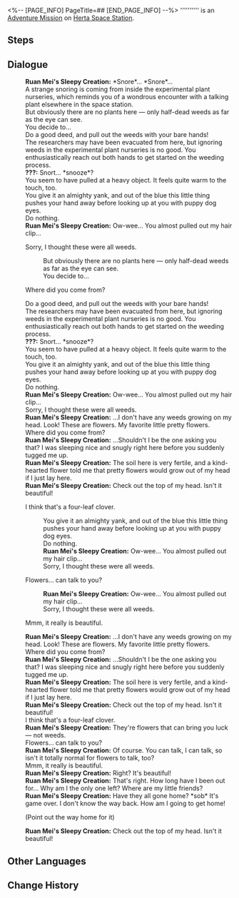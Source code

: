 <%-- [PAGE_INFO]
PageTitle=##
[END_PAGE_INFO] --%>
{{Stub|Dialogue.}}
{{Mission Infobox
|id            = 4140121
|title         = 
|image         = <!--Mission .png-->
|type          = Adventure
|event_name    = 
|chapter       = 
|requirements  = [[Adventure Mission]] ''[[Critter Pick: Nurture]]'' completed
|summary       = <!--official mission summary from Fate's Atlas-->
|characters    = Ruan Mei's Sleepy Creation; Trailblazer
|startLocation = [[Herta Space Station]] - [[Seclusion Zone]]
|world         = Herta Space Station
|area          = Seclusion Zone
|prev          = Critter Pick: Nurture
|next          = 
|rewards       = 
}}
'''''''''' is an [[Adventure Mission]] on [[Herta Space Station]].

==Steps==


<!--
==Gameplay Notes==

--><!--
==Trial Character==

-->
==Dialogue==
{{Stub Dialogue}}

:'''Ruan Mei's Sleepy Creation:''' *Snore*... *Snore*...
:A strange snoring is coming from inside the experimental plant nurseries, which reminds you of a wondrous encounter with a talking plant elsewhere in the space station.
:But obviously there are no plants here &mdash; only half-dead weeds as far as the eye can see.
:You decide to...
:Do a good deed, and pull out the weeds with your bare hands!
:The researchers may have been evacuated from here, but ignoring weeds in the experimental plant nurseries is no good. You enthusiastically reach out both hands to get started on the weeding process.
:'''???:''' Snort... *snooze*?
:You seem to have pulled at a heavy object. It feels quite warm to the touch, too.
:You give it an almighty yank, and out of the blue this little thing pushes your hand away before looking up at you with puppy dog eyes.
:Do nothing.
:'''Ruan Mei's Sleepy Creation:''' Ow-wee... You almost pulled out my hair clip...
:{{DIcon|Arrow}} Sorry, I thought these were all weeds.
::But obviously there are no plants here &mdash; only half-dead weeds as far as the eye can see.
::You decide to...
:{{DIcon|Arrow}} Where did you come from?
:Do a good deed, and pull out the weeds with your bare hands!
:The researchers may have been evacuated from here, but ignoring weeds in the experimental plant nurseries is no good. You enthusiastically reach out both hands to get started on the weeding process.
:'''???:''' Snort... *snooze*?
:You seem to have pulled at a heavy object. It feels quite warm to the touch, too.
:You give it an almighty yank, and out of the blue this little thing pushes your hand away before looking up at you with puppy dog eyes.
:Do nothing.
:'''Ruan Mei's Sleepy Creation:''' Ow-wee... You almost pulled out my hair clip...
:Sorry, I thought these were all weeds.
:'''Ruan Mei's Sleepy Creation:''' ...I don't have any weeds growing on my head. Look! These are flowers. My favorite little pretty flowers.
:Where did you come from?
:'''Ruan Mei's Sleepy Creation:''' ...Shouldn't I be the one asking you that? I was sleeping nice and snugly right here before you suddenly tugged me up.
:'''Ruan Mei's Sleepy Creation:''' The soil here is very fertile, and a kind-hearted flower told me that pretty flowers would grow out of my head if I just lay here.
:'''Ruan Mei's Sleepy Creation:''' Check out the top of my head. Isn't it beautiful!
:{{DIcon|Arrow}} I think that's a four-leaf clover.
::You give it an almighty yank, and out of the blue this little thing pushes your hand away before looking up at you with puppy dog eyes.
::Do nothing.
::'''Ruan Mei's Sleepy Creation:''' Ow-wee... You almost pulled out my hair clip...
::Sorry, I thought these were all weeds.
:{{DIcon|Arrow}} Flowers... can talk to you?
::'''Ruan Mei's Sleepy Creation:''' Ow-wee... You almost pulled out my hair clip...
::Sorry, I thought these were all weeds.
:{{DIcon|Arrow}} Mmm, it really is beautiful.
:'''Ruan Mei's Sleepy Creation:''' ...I don't have any weeds growing on my head. Look! These are flowers. My favorite little pretty flowers.
:Where did you come from?
:'''Ruan Mei's Sleepy Creation:''' ...Shouldn't I be the one asking you that? I was sleeping nice and snugly right here before you suddenly tugged me up.
:'''Ruan Mei's Sleepy Creation:''' The soil here is very fertile, and a kind-hearted flower told me that pretty flowers would grow out of my head if I just lay here.
:'''Ruan Mei's Sleepy Creation:''' Check out the top of my head. Isn't it beautiful!
:I think that's a four-leaf clover.
:'''Ruan Mei's Sleepy Creation:''' They're flowers that can bring you luck &mdash; not weeds.
:Flowers... can talk to you?
:'''Ruan Mei's Sleepy Creation:''' Of course. You can talk, I can talk, so isn't it totally normal for flowers to talk, too?
:Mmm, it really is beautiful.
:'''Ruan Mei's Sleepy Creation:''' Right? It's beautiful!
:'''Ruan Mei's Sleepy Creation:''' That's right. How long have I been out for... Why am I the only one left? Where are my little friends?
:'''Ruan Mei's Sleepy Creation:''' Have they all gone home? *sob* It's game over. I don't know the way back. How am I going to get home!
:{{DIcon|Arrow}} (Point out the way home for it)
:'''Ruan Mei's Sleepy Creation:''' Check out the top of my head. Isn't it beautiful!
:{{tx}}
{{Dialogue End}}

==Other Languages==
{{Other Languages
|en   = 
|zhs  = 
|zht  = 
|ja   = 
|ko   = 
|es   = 
|fr   = 
|ru   = 
|th   = 
|vi   = 
|de   = 
|id   = 
|pt   = 
}}

==Change History==
{{Change History|1.6}}
